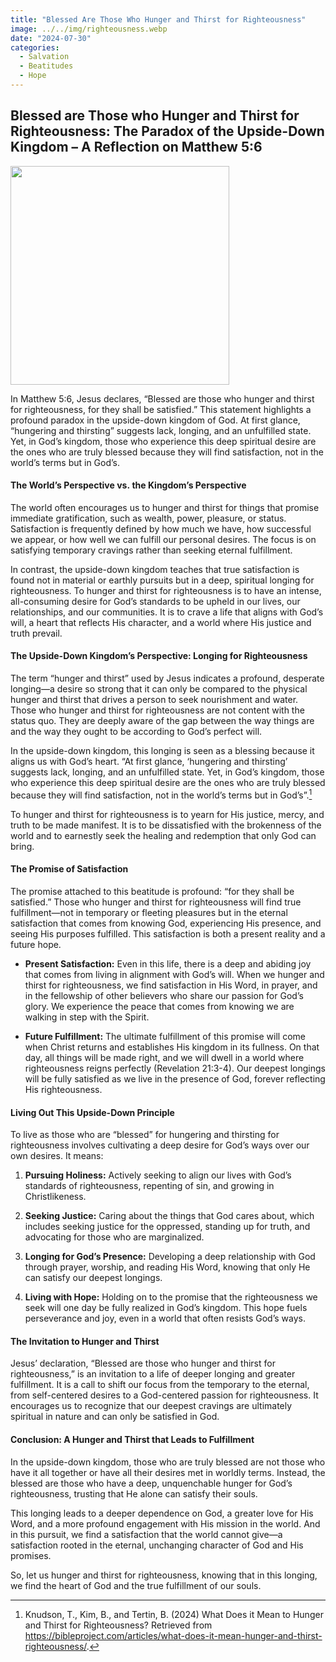 ```yaml
---
title: "Blessed Are Those Who Hunger and Thirst for Righteousness"
image: ../../img/righteousness.webp
date: "2024-07-30"
categories:
  - Salvation 
  - Beatitudes
  - Hope
---
```


## Blessed are Those who Hunger and Thirst for Righteousness: The Paradox of the Upside-Down Kingdom – A Reflection on Matthew 5:6

![](../../img/righteousness.webp){fig-align="center" width="350"}

In Matthew 5:6, Jesus declares, “Blessed are those who hunger and thirst for righteousness, for they shall be satisfied.” This statement highlights a profound paradox in the upside-down kingdom of God. At first glance, "hungering and thirsting" suggests lack, longing, and an unfulfilled state. Yet, in God's kingdom, those who experience this deep spiritual desire are the ones who are truly blessed because they will find satisfaction, not in the world’s terms but in God’s.

#### The World’s Perspective vs. the Kingdom’s Perspective

The world often encourages us to hunger and thirst for things that promise immediate gratification, such as wealth, power, pleasure, or status. Satisfaction is frequently defined by how much we have, how successful we appear, or how well we can fulfill our personal desires. The focus is on satisfying temporary cravings rather than seeking eternal fulfillment.

In contrast, the upside-down kingdom teaches that true satisfaction is found not in material or earthly pursuits but in a deep, spiritual longing for righteousness. To hunger and thirst for righteousness is to have an intense, all-consuming desire for God’s standards to be upheld in our lives, our relationships, and our communities. It is to crave a life that aligns with God’s will, a heart that reflects His character, and a world where His justice and truth prevail.

#### The Upside-Down Kingdom’s Perspective: Longing for Righteousness

The term “hunger and thirst” used by Jesus indicates a profound, desperate longing—a desire so strong that it can only be compared to the physical hunger and thirst that drives a person to seek nourishment and water. Those who hunger and thirst for righteousness are not content with the status quo. They are deeply aware of the gap between the way things are and the way they ought to be according to God's perfect will.

In the upside-down kingdom, this longing is seen as a blessing because it aligns us with God's heart. "At first glance, 'hungering and thirsting' suggests lack, longing, and an unfulfilled state. Yet, in God's kingdom, those who experience this deep spiritual desire are the ones who are truly blessed because they will find satisfaction, not in the world’s terms but in God’s".[^1]

[^1]: Knudson, T., Kim, B., and Tertin, B. (2024) What Does it Mean to Hunger and Thirst for Righteousness? Retrieved from <https://bibleproject.com/articles/what-does-it-mean-hunger-and-thirst-righteousness/>.

To hunger and thirst for righteousness is to yearn for His justice, mercy, and truth to be made manifest. It is to be dissatisfied with the brokenness of the world and to earnestly seek the healing and redemption that only God can bring.

#### The Promise of Satisfaction

The promise attached to this beatitude is profound: “for they shall be satisfied.” Those who hunger and thirst for righteousness will find true fulfillment—not in temporary or fleeting pleasures but in the eternal satisfaction that comes from knowing God, experiencing His presence, and seeing His purposes fulfilled. This satisfaction is both a present reality and a future hope.

-   **Present Satisfaction:** Even in this life, there is a deep and abiding joy that comes from living in alignment with God’s will. When we hunger and thirst for righteousness, we find satisfaction in His Word, in prayer, and in the fellowship of other believers who share our passion for God’s glory. We experience the peace that comes from knowing we are walking in step with the Spirit.

-   **Future Fulfillment:** The ultimate fulfillment of this promise will come when Christ returns and establishes His kingdom in its fullness. On that day, all things will be made right, and we will dwell in a world where righteousness reigns perfectly (Revelation 21:3-4). Our deepest longings will be fully satisfied as we live in the presence of God, forever reflecting His righteousness.

#### Living Out This Upside-Down Principle

To live as those who are “blessed” for hungering and thirsting for righteousness involves cultivating a deep desire for God’s ways over our own desires. It means:

1.  **Pursuing Holiness:** Actively seeking to align our lives with God's standards of righteousness, repenting of sin, and growing in Christlikeness.

2.  **Seeking Justice:** Caring about the things that God cares about, which includes seeking justice for the oppressed, standing up for truth, and advocating for those who are marginalized.

3.  **Longing for God’s Presence:** Developing a deep relationship with God through prayer, worship, and reading His Word, knowing that only He can satisfy our deepest longings.

4.  **Living with Hope:** Holding on to the promise that the righteousness we seek will one day be fully realized in God's kingdom. This hope fuels perseverance and joy, even in a world that often resists God's ways.

#### The Invitation to Hunger and Thirst

Jesus' declaration, “Blessed are those who hunger and thirst for righteousness,” is an invitation to a life of deeper longing and greater fulfillment. It is a call to shift our focus from the temporary to the eternal, from self-centered desires to a God-centered passion for righteousness. It encourages us to recognize that our deepest cravings are ultimately spiritual in nature and can only be satisfied in God.

#### Conclusion: A Hunger and Thirst that Leads to Fulfillment

In the upside-down kingdom, those who are truly blessed are not those who have it all together or have all their desires met in worldly terms. Instead, the blessed are those who have a deep, unquenchable hunger for God’s righteousness, trusting that He alone can satisfy their souls.

This longing leads to a deeper dependence on God, a greater love for His Word, and a more profound engagement with His mission in the world. And in this pursuit, we find a satisfaction that the world cannot give—a satisfaction rooted in the eternal, unchanging character of God and His promises.

So, let us hunger and thirst for righteousness, knowing that in this longing, we find the heart of God and the true fulfillment of our souls.
